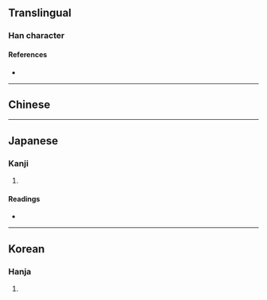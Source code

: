 {{also|呆}}
{{character info/new}}
==Translingual==

===Han character===
{{Han char|rn=94|rad=犬|as=10|sn=13|four=23134|canj=UTIK|ids=⿰豈犬}}

====References====
* {{Han ref|kx=0716.340|dkj=20599|dj=1128.190|hdz=21361.100|uh=7343|ud=29507|bh=E2CA|bd=58058}}

----

==Chinese==
{{zh-see|呆|v|dull-minded}}

----

==Japanese==

===Kanji===
{{ja-kanji|grade=|rs=犬10}}

# {{defn|lang=ja|sort=犬10}}

====Readings====
* {{ja-readings|on=[[がい]] (gai)|kun=[[おろか]] (oroka)|nanori=}}

----

==Korean==

===Hanja===
{{ko-hanja|hangeul=애|eumhun=|rv=ae|mr=ae|y=ay}}

# {{defn|lang=ko|sort=犬10}}